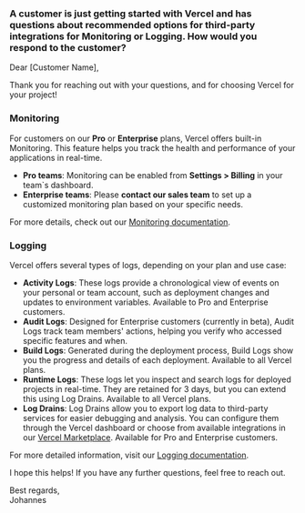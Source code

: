 
### A customer is just getting started with Vercel and has questions about recommended options for third-party integrations for Monitoring or Logging. How would you respond to the customer?

Dear [Customer Name],

Thank you for reaching out with your questions, and for choosing Vercel for your project!

### Monitoring

For customers on our **Pro** or **Enterprise** plans, Vercel offers built-in Monitoring. This feature helps you track the health and performance of your applications in real-time.

- **Pro teams**: Monitoring can be enabled from **Settings > Billing** in your team`s dashboard.
- **Enterprise teams**: Please **contact our sales team** to set up a customized monitoring plan based on your specific needs.

For more details, check out our [Monitoring documentation](https://vercel.com/docs/observability/monitoring/quickstart).

### Logging

Vercel offers several types of logs, depending on your plan and use case:

- **Activity Logs**: These logs provide a chronological view of events on your personal or team account, such as deployment changes and updates to environment variables. Available to Pro and Enterprise customers.
- **Audit Logs**: Designed for Enterprise customers (currently in beta), Audit Logs track team members' actions, helping you verify who accessed specific features and when.
- **Build Logs**: Generated during the deployment process, Build Logs show you the progress and details of each deployment. Available to all Vercel plans.
- **Runtime Logs**: These logs let you inspect and search logs for deployed projects in real-time. They are retained for 3 days, but you can extend this using Log Drains. Available to all Vercel plans.
- **Log Drains**: Log Drains allow you to export log data to third-party services for easier debugging and analysis. You can configure them through the Vercel dashboard or choose from available integrations in our [Vercel Marketplace](https://vercel.com/marketplace?category=logging). Available for Pro and Enterprise customers.

For more detailed information, visit our [Logging documentation](https://vercel.com/docs/observability/logs).

I hope this helps! If you have any further questions, feel free to reach out.

Best regards,  
Johannes

<QAFooter previous={qaRoutes[3]} next={qaRoutes[5]} />
